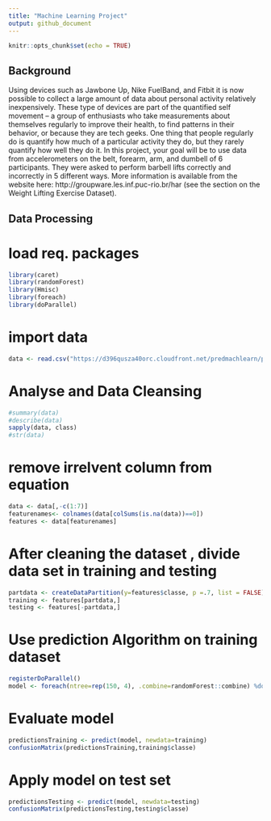 ```yaml
---
title: "Machine Learning Project"
output: github_document
---
```


```r
knitr::opts_chunk$set(echo = TRUE)
```

## Background

Using devices such as Jawbone Up, Nike FuelBand, and Fitbit it is now possible to collect a large amount of data about personal activity relatively inexpensively. These type of devices are part of the quantified self movement – a group of enthusiasts who take measurements about themselves regularly to improve their health, to find patterns in their behavior, or because they are tech geeks. One thing that people regularly do is quantify how much of a particular activity they do, but they rarely quantify how well they do it. In this project, your goal will be to use data from accelerometers on the belt, forearm, arm, and dumbell of 6 participants. They were asked to perform barbell lifts correctly and incorrectly in 5 different ways. More information is available from the website here: http://groupware.les.inf.puc-rio.br/har (see the section on the Weight Lifting Exercise Dataset). 

## Data Processing

# load req. packages
```r
library(caret)
library(randomForest)
library(Hmisc)
library(foreach)
library(doParallel)
```

# import data
```r
data <- read.csv("https://d396qusza40orc.cloudfront.net/predmachlearn/pml-training.csv" , na.strings = c("NA", ""))
```

# Analyse and Data Cleansing 
```r
#summary(data)
#describe(data)
sapply(data, class)
#str(data)
```

# remove irrelvent column from equation 
```r
data <- data[,-c(1:7)]
featurenames<- colnames(data[colSums(is.na(data))==0])
features <- data[featurenames]

```

# After cleaning the dataset , divide data set in training and testing
```r
partdata <- createDataPartition(y=features$classe, p =.7, list = FALSE)
training <- features[partdata,]
testing <- features[-partdata,]
```

# Use prediction Algorithm on training dataset
```r
registerDoParallel()
model <- foreach(ntree=rep(150, 4), .combine=randomForest::combine) %dopar% randomForest(training[-ncol(training)], training$classe, ntree=ntree)
```

# Evaluate model
```r
predictionsTraining <- predict(model, newdata=training)
confusionMatrix(predictionsTraining,training$classe)
```

# Apply model on test set

```r
predictionsTesting <- predict(model, newdata=testing)
confusionMatrix(predictionsTesting,testing$classe)
```
